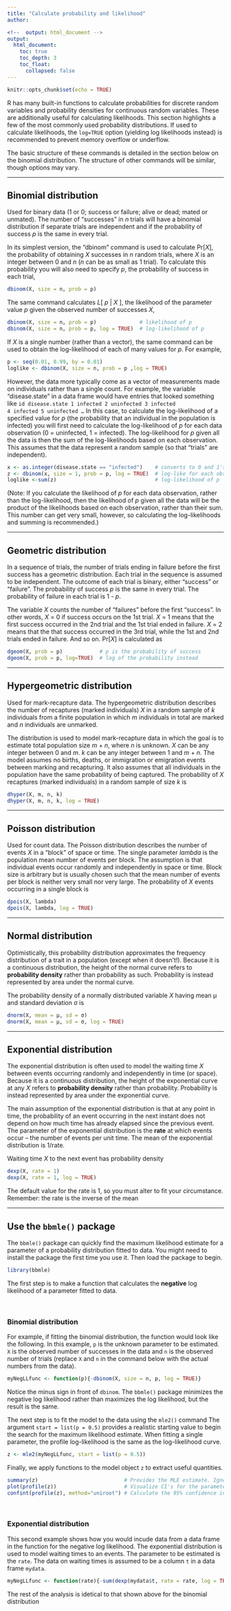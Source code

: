 ```yaml
---
title: "Calculate probability and likelihood"
author:

<!--  output: html_document -->
output:
  html_document:
    toc: true
    toc_depth: 3
    toc_float: 
      collapsed: false
---
```


```r
knitr::opts_chunk$set(echo = TRUE)
```

R has many built-in functions to calculate probabilities for discrete random variables and probability densities for continuous random variables. These are additionally useful for calculating likelihoods. This section highlights a few of the most commonly used probability distributions. If used to calculate likelihoods, the <code>log=TRUE</code> option (yielding log likelihoods instead) is recommended to prevent memory overflow or underflow.

The basic structure of these commands is detailed in the section below on the binomial distribution. The structure of other commands will be similar, though options may vary.

***

## Binomial distribution
Used for binary data (1 or 0; success or failure; alive or dead; mated or unmated). The number of "successes" in <i>n</i> trials will have a binomial distribution if separate trials are independent and if the probability of success <i>p</i> is the same in every trial.

In its simplest version, the "dbinom" command is used to calculate Pr[<i>X</i>], the probability of obtaining <i>X</i> successes in <i>n</i> random trials, where <i>X</i> is an integer between 0 and <i>n</i> (<i>n</i> can be as small as 1 trial). To calculate this probability you will also need to specify <i>p</i>, the probability of success in each trial,

```r
dbinom(X, size = n, prob = p)
```

The same command calculates <i>L</i>[ <i>p </i>| <i>X </i>], the likelihood of the parameter value <i>p</i> given the observed number of successes <i>X</i>,

```r
dbinom(X, size = n, prob = p)              # likelihood of p
dbinom(X, size = n, prob = p, log = TRUE)  # log-likelihood of p
```

If <i>X</i> is a single number (rather than a vector), the same command can be used to obtain the log-likelihood of each of many values for <i>p</i>. For example,

```r
p <- seq(0.01, 0.99, by = 0.01)
loglike <- dbinom(X, size = n, prob = p ,log = TRUE)
```

However, the data more typically come as a vector of measurements made on individuals rather than a single count. For example, the variable "disease.state" in a data frame would have entries that looked something like
<code>id disease.state
1      infected
2    uninfected
3      infected
4      infected
5    uninfected
...</code>
In this case, to calculate the log-likelihood of a specified value for <i>p</i> (the probability that an individual in the population is infected) you will first need to calculate the log-likelihood of <i>p</i> for each data observation (0 = uninfected, 1 = infected). The log-likelihood for <i>p</i> given all the data is then the sum of the log-likelihoods based on each observation. This assumes that the data represent a random sample (so that "trials" are independent).

```r
x <- as.integer(disease.state == "infected")    # converts to 0 and 1's
z <- dbinom(x, size = 1, prob = p, log = TRUE)  # log-like for each obs
loglike <-sum(z)                                # log-likelihood of p
```

(Note: If you calculate the likelihood of <i>p</i> for each data observation, rather than the log-likelihood, then the likelihood of <i>p</i> given all the data will be the product of the likelihoods based on each observation, rather than their sum. This number can get very small, however, so calculating the log-likelihoods and summing is recommended.)

***


## Geometric distribution
In a sequence of trials, the number of trials ending in failure before the first success has a geometric distribution. Each trial in the sequence is assumed to be independent. The outcome of each trial is binary, either "success" or "failure". The probability of success <i>p</i> is the same in every trial. The probability of failure in each trial is 1 - <i>p</i>.

The variable <i>X</i> counts the number of "failures" before the first "success". In other words, <i>X</i> = 0 if success occurs on the 1st trial. <i>X</i> = 1 means that the first success occurred in the 2nd trial and the 1st trial ended in failure. <i>X</i> = 2 means that the that success occurred in the 3rd trial, while the 1st and 2nd trials ended in failure. And so on. Pr[<i>X</i>] is calculated as

```r
dgeom(X, prob = p)            # p is the probability of success
dgeom(X, prob = p, log=TRUE)  # log of the probability instead
```


***


## Hypergeometric distribution
Used for mark-recapture data. The hypergeometric distribution describes the number of recaptures (marked individuals) <i>X</i> in a random sample of <i>k</i> individuals from a finite population in which <i>m</i> individuals in total are marked and <i>n</i> individuals are unmarked.

The distribution is used to model mark-recapture data in which the goal is to estimate total population size <i>m</i> + <i>n</i>, where <i>n</i> is unknown. <i>X</i> can be any integer between 0 and <i>m</i>. <i>k</i> can be any integer between 1 and <i>m</i> + <i>n</i>. The model assumes no births, deaths, or immigration or emigration events between marking and recapturing. It also assumes that all individuals in the population have the same probability of being captured. The probability of <i>X</i> recaptures (marked individuals) in a random sample of size <i>k</i> is

```r
dhyper(X, m, n, k)
dhyper(X, m, n, k, log = TRUE)
```


***


## Poisson distribution
Used for count data. The Poisson distribution describes the number of events <i>X</i> in a "block" of space or time. The single parameter <i>lambda</i> is the population mean number of events per block. The assumption is that individual events occur randomly and independently in space or time. Block size is arbitrary but is usually chosen such that the mean number of events per block is neither very small nor very large. The probability of <i>X</i> events occurring in a single block is

```r
dpois(X, lambda)
dpois(X, lambda, log = TRUE)
```

***

## Normal distribution
Optimistically, this probability distribution approximates the frequency distribution of a trait in a population (except when it doesn't!). Because it is a continuous distribution, the height of the normal curve refers to <b>probability density</b> rather than probability as such. Probability is instead represented by area under the normal curve.

The probability density of a normally distributed variable <span style="font-style: italic;">X</span> having mean µ and standard deviation σ is

```r
dnorm(X, mean = µ, sd = σ)
dnorm(X, mean = µ, sd = σ, log = TRUE)
```

***

## Exponential distribution
The exponential distribution is often used to model the waiting time <i>X</i> between events occurring randomly and independently in time (or space). Because it is a continuous distribution, the height of the exponential curve at any <i>X</i> refers to <b>probability density</b> rather than probability. Probability is instead represented by area under the exponential curve.

The main assumption of the exponential distribution is that at any point in time, the probability of an event occurring in the next instant does not depend on how much time has already elapsed since the previous event. The parameter of the exponential distribution is the <b>rate</b> at which events occur -- the number of events per unit time. The mean of the exponential distribution is 1/rate.

Waiting time <i>X</i> to the next event has probability density

```r
dexp(X, rate = 1)
dexp(X, rate = 1, log = TRUE)
```

The default value for the rate is 1, so you must alter to fit your circumstance. Remember: the rate is the inverse of the mean


***

## Use the ```bbmle()``` package

The ```bbmle()``` package can quickly find the maximum likelihood estimate for a parameter of a probability distribution fitted to data. You might need to install the package the first time you use it. Then load the package to begin. 

```r
library(bbmle)
```

The first step is to make a function that calculates the **negative** log likelihood of a parameter fitted to data. 

<br>

### Binomial distribution

For example, if fitting the binomial distribution, the function would look like the following. In this example, ```p``` is the unknown parameter to be estimated. ```X``` is the observed number of successes in the data and ```n``` is the observed number of trials (replace ```X``` and ```n``` in the command below with the actual numbers from the data).

```r
myNegLLfunc <- function(p){-dbinom(X, size = n, p, log = TRUE)}
```

Notice the minus sign in front of ```dbinom```. The ```bbmle()``` package minimizes the negative log likelihood rather than maximizes the log likelihood, but the result is the same.

The next step is to fit the model to the data using the ```mle2()``` command The argument ```start = list(p = 0.5)``` provides a realistic starting value to begin the search for the maximum likelihood estimate. When fitting a single parameter, the profile log-likelihood is the same as the log-likelihood curve.

```r
z <- mle2(myNegLLfunc, start = list(p = 0.5))
```

Finally, we apply functions to the model object ```z``` to extract useful quantities. 

```r
summary(z)                            # Provides the MLE estimate. Ignore the P-value, as usual.
plot(profile(z))                      # Visualize CI's for the parameter at different alpha levels.
confint(profile(z), method="uniroot") # Calculate the 95% confidence interval.
```

<br>

### Exponential distribution

This second example shows how you would incude data from a data frame in the function for the negative log likelihood. The exponential distribution is used to model waiting times to an events. The parameter to be estimated is the ```rate```. The data on waiting times is assumed to be a column ```t``` in a data frame ```mydata```.

```r
myNegLLfunc <- function(rate){-sum(dexp(mydata$t, rate = rate, log = TRUE))}
```

The rest of the analysis is idetical to that shown above for the binomial distribution
